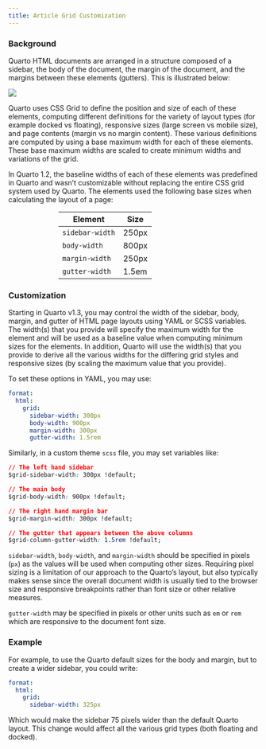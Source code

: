 ```yaml
---
title: Article Grid Customization
---
```


### Background

Quarto HTML documents are arranged in a structure composed of a sidebar, the body of the document, the margin of the document, and the margins between these elements (gutters). This is illustrated below:

![](images/grid.png)

Quarto uses CSS Grid to define the position and size of each of these elements, computing different definitions for the variety of layout types (for example docked vs floating), responsive sizes (large screen vs mobile size), and page contents (margin vs no margin content). These various definitions are computed by using a base maximum width for each of these elements. These base maximum widths are scaled to create minimum widths and variations of the grid.

In Quarto 1.2, the baseline widths of each of these elements was predefined in Quarto and wasn't customizable without replacing the entire CSS grid system used by Quarto. The elements used the following base sizes when calculating the layout of a page:

::: {style="width: 60%; margin: auto;"}
| Element                             | Size  |
|-------------------------------------|-------|
| `sidebar-width`{spellcheck="false"} | 250px |
| `body-width`{spellcheck="false"}    | 800px |
| `margin-width`{spellcheck="false"}  | 250px |
| `gutter-width`{spellcheck="false"}  | 1.5em |
:::

### Customization

Starting in Quarto v1.3, you may control the width of the sidebar, body, margin, and gutter of HTML page layouts using YAML or SCSS variables. The width(s) that you provide will specify the maximum width for the element and will be used as a baseline value when computing minimum sizes for the elements. In addition, Quarto will use the width(s) that you provide to derive all the various widths for the differing grid styles and responsive sizes (by scaling the maximum value that you provide).

To set these options in YAML, you may use:

``` yml
format:
  html: 
    grid:
      sidebar-width: 300px
      body-width: 900px
      margin-width: 300px
      gutter-width: 1.5rem
```

Similarly, in a custom theme `scss` file, you may set variables like:

``` css
// The left hand sidebar
$grid-sidebar-width: 300px !default;

// The main body
$grid-body-width: 900px !default;

// The right hand margin bar
$grid-margin-width: 300px !default;

// The gutter that appears between the above columns
$grid-column-gutter-width: 1.5rem !default;
```

`sidebar-width`, `body-width`, and `margin-width` should be specified in pixels (`px`) as the values will be used when computing other sizes. Requiring pixel sizing is a limitation of our approach to the Quarto's layout, but also typically makes sense since the overall document width is usually tied to the browser size and responsive breakpoints rather than font size or other relative measures.

`gutter-width` may be specified in pixels or other units such as `em` or `rem` which are responsive to the document font size.

### Example

For example, to use the Quarto default sizes for the body and margin, but to create a wider sidebar, you could write:

``` yml
format:
  html: 
    grid:
      sidebar-width: 325px
```

Which would make the sidebar 75 pixels wider than the default Quarto layout. This change would affect all the various grid types (both floating and docked).
